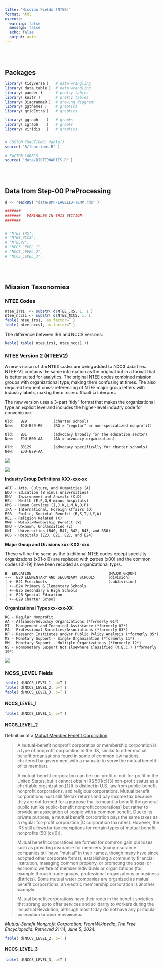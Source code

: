 ```yaml
---
title: "Mission Fields (NTEE)"
format: html
execute:
  warning: false
  message: false
  echo: false 
  output: asis
---
```


## Packages

```r
library( tidyverse )   # data wrangling 
library( data.table )  # data wrangling 
library( pander )      # pretty tables 
library( knitr )       # pretty tables
library( DiagrammeR )  # drawing diagrams
library( ggthemes )    # graphics 
library( gridExtra )   # graphics

library( ggraph    )   # graphs
library( igraph    )   # graphs
library( viridis   )   # graphics


# CUSTOM FUNCTIONS: fable()
source( "R/functions.R" )

# FACTOR LABELS  
source( "data/DICTIONARIES.R" )
```


## Data from Step-00 PreProcessing

```r
d <- readRDS( "data/BMF-LABELED-TEMP.rds" )
```

```r

#######
#######   VARIABLES IN THIS SECTION
#######


# "NTEE_IRS", 
# "NTEE_NCCS",  
# "NTEEV2", 
# "NCCS_LEVEL_1", 
# "NCCS_LEVEL_2", 
# "NCCS_LEVEL_3",


```




## Mission Taxonomies 


### NTEE Codes 

```r
ntee_irs1  <- substr( d$NTEE_IRS, 1, 1 )
ntee_nccs1 <- substr( d$NTEE_NCCS, 1, 1 )
fable( ntee_irs1,  as.factor=T )
fable( ntee_nccs1, as.factor=T )
```


The difference between IRS and NCCS versions:  

```r
kable( table( ntee_irs1, ntee_nccs1 ))
```


### NTEE Version 2 (NTEEV2)


A new version of the NTEE codes are being added to NCCS data files. NTEE-V2 contains the same information as the original but in a format that is better suited for analytics. The original NTEE codes combined mission groups with organizational type, making them confusing at times. The also required frequent cross-referencing of NTEE major group letters with industry labels, making them more difficult to interpret.   

The new version uses a 3-part "tidy" format that makes the organizational type an explicit level and includes the higher-level industry code for convenience. 

```
Old:   B29            (charter school)
New:   EDU-B29-RG     (RG = "regular" or non-specialized nonprofit)

Old:   B01            (advocacy broadly for the education sector)
New:   EDU-B00-AA     (AA = advocacy organization) 

Old:   B0129          (advocacy specifically for charter schools)
New:   EDU-B29-AA
```
  
![](https://raw.githubusercontent.com/UrbanInstitute/nccs/main/public/img/resources/ntee-v1-vs-v2.png)

![](https://nccs.urban.org/nccs/_stories/nccsdata/ntee2-structure.png)



**Industry Group Definitions XXX-xxx-xx**

```
ART - Arts, Culture, and Humanities (A)
EDU - Education (B minus universities)
ENV - Environment and Animals (C,D)
HEL - Health (E,F,G,H minus hospitals)
HMS - Human Services (I,J,K,L,M,N,O,P)
IFA - International, Foreign Affairs (Q)
PSB - Public, Societal Benefit (R,S,T,U,V,W)
REL - Religion Related (X)
MMB - Mutual/Membership Benefit (Y)
UNU - Unknown, Unclassified (Z)
UNI - Universities (B40, B41, B42, B43, and B50)
HOS - Hospitals (E20, E21, E22, and E24)
```

**Major Group and Divisions xxx-XXX-xxx**

These will be the same as the traditional NTEE codes except specialty organizations (x01-x19) are replaced with zeroes (x00) and the common codes (01-19) have been recoded as organizational types. 

```
B  EDUCATION                                   (MAJOR GROUP)
+--  B20 ELEMENTARY AND SECONDARY SCHOOLS      (division)
¦ +--B21 Preschools                            (subdivision)
¦ +--B24 Primary & Elementary Schools
¦ +--B25 Secondary & High Schools
¦ +--B28 Special Education
¦ +--B29 Charter School
```

**Organizational Type xxx-xxx-XX**

```
RG - Regular Nonprofit  
AA - Alliance/Advocacy Organizations (*formerly 01*) 
MT - Management and Technical Assistance (*formerly 02*) 
PA - Professional Societies/Associations (*formerly 03*) 
RP - Research Institutes and/or Public Policy Analysis (*formerly 05*) 
MS - Monetary Support - Single Organization (*formerly 11*) 
MM - Monetary Support - Multiple Organizations (*formerly 12*) 
NS - Nonmonetary Support Not Elsewhere Classified (N.E.C.) (*formerly 19*) 
```

![](https://nccs.urban.org/nccs/_stories/nccsdata/nteev2-example.png)


### NCSS_LEVEL Fields 

```r
fable( d$NCCS_LEVEL_1, p=T )
fable( d$NCCS_LEVEL_2, p=T )
fable( d$NCCS_LEVEL_3, p=T )
```


#### NCCS_LEVEL_1



```r
fable( d$NCCS_LEVEL_1, p=T )
```



#### NCCS_LEVEL_2

Definition of a [Mutual Member Benefit Corporation](https://en.wikipedia.org/wiki/Mutual-benefit_nonprofit_corporation)

> A mutual-benefit nonprofit corporation or membership corporation is a type of nonprofit corporation in the US, similar to other mutual benefit organizations found in some of common law nations, chartered by government with a mandate to serve the mutual benefit of its members.
> 
> A mutual-benefit corporation can be non-profit or not-for-profit in the United States, but it cannot obtain IRS 501(c)(3) non-profit status as a charitable organization.[1] It is distinct in U.S. law from public-benefit nonprofit corporations, and religious corporations. Mutual benefit corporations must still file tax returns and pay income tax because they are not formed for a purpose that is meant to benefit the general public (unlike public-benefit nonprofit corporations) but rather to provide an association of people with a common benefit. Due to its private purpose, a mutual benefit corporation pays the same taxes as a regular for-profit corporation (C corporation tax rates). However, the IRS still allows for tax exemptions for certain types of mutual-benefit nonprofits (501(c)(6)).
> 
> Mutual benefit corporations are formed for common gain purposes such as providing insurance for members (many insurance companies still have "mutual" in their names, though many have since adopted other corporate forms), establishing a community financial institution, managing common property, or promoting the social or economic welfare of member individuals or organizations (for example through trade groups, professional organizations or business districts). Some mutual water companies are organized as mutual benefit corporations; an electric membership corporation is another example.
> 
> Mutual benefit corporations have their roots in the benefit societies that sprang up to offer services and solidarity to workers during the Industrial Revolution, although most today do not have any particular connection to labor movements.


*Mutual-Benefit Nonprofit Corporation: From Wikipedia, The Free Encyclopedia. Retrieved 21:14, June 5, 2024.*



```r
fable( d$NCCS_LEVEL_2, p=T )
```


#### NCCS_LEVEL_3

```r
fable( d$NCCS_LEVEL_3, p=T )
```





<style>

h1, h2 {
  margin-top: 80px
}

.codebook-entry {
   background-color: beige;
   margin-top: 20px;
}
</style>





